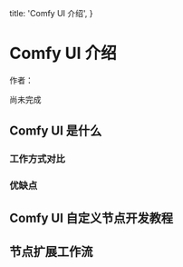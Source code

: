   title: 'Comfy UI 介绍',
}

# Comfy UI 介绍

作者：<Authors names="shichen" />

<Note>
  尚未完成
</Note>

## Comfy UI 是什么


### 工作方式对比


### 优缺点


## Comfy UI 自定义节点开发教程




## 节点扩展工作流